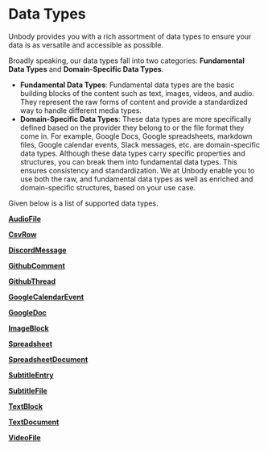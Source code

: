 # Data Types

Unbody provides you with a rich assortment of data types to ensure your data is as versatile and accessible as possible.

Broadly speaking, our data types fall into two categories: **Fundamental Data Types** and **Domain-Specific Data Types**.

- **Fundamental Data Types**: Fundamental data types are the basic building blocks of the content such as text, images, videos, and audio. They represent the raw forms of content and provide a standardized way to handle different media types.
- **Domain-Specific Data Types**: These data types are more specifically defined based on the provider they belong to or the file format they come in. For example, Google Docs, Google spreadsheets, markdown files, Google calendar events, Slack messages, etc. are domain-specific data types. Although these data types carry specific properties and structures, you can break them into fundamental data types. This ensures consistency and standardization. We at Unbody enable you to use both the raw, and fundamental data types as well as enriched and domain-specific structures, based on your use case.

Given below is a list of supported data types.

[**AudioFile**](/content-api/data-types/audiofile)

[**CsvRow**](/content-api/data-types/csvrow)

[**DiscordMessage**](/content-api/data-types/discordmessage)

[**GithubComment**](/content-api/data-types/githubcomment)

[**GithubThread**](/content-api/data-types/githubthread)

[**GoogleCalendarEvent**](/content-api/data-types/googlecalendarevent)

[**GoogleDoc**](/content-api/data-types/googledoc)

[**ImageBlock**](/content-api/data-types/imageblock)

[**Spreadsheet**](/content-api/data-types/spreadsheet)

[**SpreadsheetDocument**](/content-api/data-types/spreadsheetdocument)

[**SubtitleEntry**](/content-api/data-types/subtitleentry)

[**SubtitleFile**](/content-api/data-types/subtitlefile)

[**TextBlock**](/content-api/data-types/textblock)

[**TextDocument**](/content-api/data-types/textdocument)

[**VideoFile**](/content-api/data-types/videofile)
